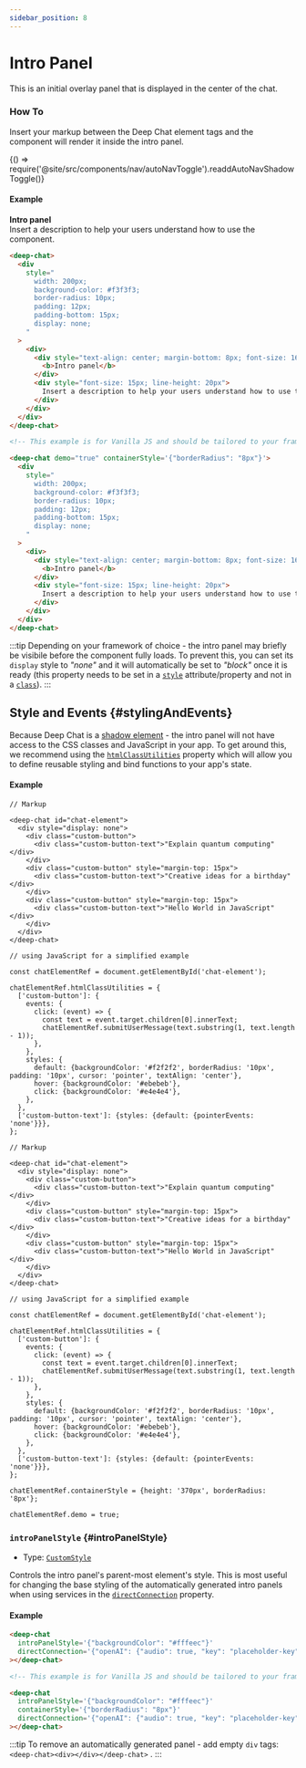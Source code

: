 ```yaml
---
sidebar_position: 8
---
```


# Intro Panel

This is an initial overlay panel that is displayed in the center of the chat.

### How To

Insert your markup between the Deep Chat element tags and the component will render it inside the intro panel.


<BrowserOnly>{() => require('@site/src/components/nav/autoNavToggle').readdAutoNavShadowToggle()}</BrowserOnly>

#### Example

<ComponentContainer>
  <DeepChatBrowser containerStyle={{borderRadius: '8px'}} demo={true}>
    <div
      style={{
        width: '200px',
        backgroundColor: '#f3f3f3',
        borderRadius: '8px',
        padding: '12px',
        paddingBottom: '15px',
        display: 'none',
      }}
    >
      <div>
        <div style={{textAlign: 'center', marginBottom: '8px', fontSize: '16px'}}>
          <b>Intro panel</b>
        </div>
        <div style={{fontSize: '15px', lineHeight: '20px'}}>
          Insert a description to help your users understand how to use the component.
        </div>
      </div>
    </div>
  </DeepChatBrowser>
</ComponentContainer>

<Tabs>
<TabItem value="js" label="Sample code">

```html
<deep-chat>
  <div
    style="
      width: 200px;
      background-color: #f3f3f3;
      border-radius: 10px;
      padding: 12px;
      padding-bottom: 15px;
      display: none;
    "
  >
    <div>
      <div style="text-align: center; margin-bottom: 8px; font-size: 16px">
        <b>Intro panel</b>
      </div>
      <div style="font-size: 15px; line-height: 20px">
        Insert a description to help your users understand how to use the component.
      </div>
    </div>
  </div>
</deep-chat>
```

</TabItem>
<TabItem value="py" label="Full code">

```html
<!-- This example is for Vanilla JS and should be tailored to your framework (see Examples) -->

<deep-chat demo="true" containerStyle='{"borderRadius": "8px"}'>
  <div
    style="
      width: 200px;
      background-color: #f3f3f3;
      border-radius: 10px;
      padding: 12px;
      padding-bottom: 15px;
      display: none;
    "
  >
    <div>
      <div style="text-align: center; margin-bottom: 8px; font-size: 16px">
        <b>Intro panel</b>
      </div>
      <div style="font-size: 15px; line-height: 20px">
        Insert a description to help your users understand how to use the component.
      </div>
    </div>
  </div>
</deep-chat>
```

</TabItem>
</Tabs>

<LineBreak></LineBreak>

:::tip
Depending on your framework of choice - the intro panel may briefly be visibile before the component fully loads. To prevent this, you can set its `display` style
to _"none"_ and it will automatically be set to _"block"_ once it is ready (this property needs to be set in a [`style`](https://developer.mozilla.org/en-US/docs/Web/API/HTMLElement/style)
attribute/property and not in a [`class`](https://developer.mozilla.org/en-US/docs/Web/CSS/Class_selectors)).
:::

## Style and Events {#stylingAndEvents}

Because Deep Chat is a [shadow element](https://developer.mozilla.org/en-US/docs/Web/API/Web_components/Using_shadow_DOM) - the intro panel will not have access
to the CSS classes and JavaScript in your app. To get around this, we recommend using the [`htmlClassUtilities`](./messages/HTML#htmlClassUtilities) property
which will allow you to define reusable styling and bind functions to your app's state.

#### Example

<ComponentSuggestionButtons></ComponentSuggestionButtons>

<Tabs>
<TabItem value="js" label="Sample code">

```text
// Markup

<deep-chat id="chat-element">
  <div style="display: none">
    <div class="custom-button">
      <div class="custom-button-text">"Explain quantum computing"</div>
    </div>
    <div class="custom-button" style="margin-top: 15px">
      <div class="custom-button-text">"Creative ideas for a birthday"</div>
    </div>
    <div class="custom-button" style="margin-top: 15px">
      <div class="custom-button-text">"Hello World in JavaScript"</div>
    </div>
  </div>
</deep-chat>

// using JavaScript for a simplified example

const chatElementRef = document.getElementById('chat-element');

chatElementRef.htmlClassUtilities = {
  ['custom-button']: {
    events: {
      click: (event) => {
        const text = event.target.children[0].innerText;
        chatElementRef.submitUserMessage(text.substring(1, text.length - 1));
      },
    },
    styles: {
      default: {backgroundColor: '#f2f2f2', borderRadius: '10px', padding: '10px', cursor: 'pointer', textAlign: 'center'},
      hover: {backgroundColor: '#ebebeb'},
      click: {backgroundColor: '#e4e4e4'},
    },
  },
  ['custom-button-text']: {styles: {default: {pointerEvents: 'none'}}},
};
```

</TabItem>
<TabItem value="py" label="Full code">

```text
// Markup

<deep-chat id="chat-element">
  <div style="display: none">
    <div class="custom-button">
      <div class="custom-button-text">"Explain quantum computing"</div>
    </div>
    <div class="custom-button" style="margin-top: 15px">
      <div class="custom-button-text">"Creative ideas for a birthday"</div>
    </div>
    <div class="custom-button" style="margin-top: 15px">
      <div class="custom-button-text">"Hello World in JavaScript"</div>
    </div>
  </div>
</deep-chat>

// using JavaScript for a simplified example

const chatElementRef = document.getElementById('chat-element');

chatElementRef.htmlClassUtilities = {
  ['custom-button']: {
    events: {
      click: (event) => {
        const text = event.target.children[0].innerText;
        chatElementRef.submitUserMessage(text.substring(1, text.length - 1));
      },
    },
    styles: {
      default: {backgroundColor: '#f2f2f2', borderRadius: '10px', padding: '10px', cursor: 'pointer', textAlign: 'center'},
      hover: {backgroundColor: '#ebebeb'},
      click: {backgroundColor: '#e4e4e4'},
    },
  },
  ['custom-button-text']: {styles: {default: {pointerEvents: 'none'}}},
};

chatElementRef.containerStyle = {height: '370px', borderRadius: '8px'};

chatElementRef.demo = true;
```

</TabItem>
</Tabs>

<LineBreak></LineBreak>

### `introPanelStyle` {#introPanelStyle}

- Type: [`CustomStyle`](./styles#CustomStyle)

Controls the intro panel's parent-most element's style. This is most useful for changing the base styling of the automatically generated intro panels when using
services in the [`directConnection`](./directConnection) property.

#### Example

<ComponentContainer>
  <DeepChatBrowser
    containerStyle={{borderRadius: '8px'}}
    introPanelStyle={{backgroundColor: '#fffeec'}}
    directConnection={{openAI: {audio: true, key: 'placeholder-key'}}}
  ></DeepChatBrowser>
</ComponentContainer>

<Tabs>
<TabItem value="js" label="Sample code">

```html
<deep-chat
  introPanelStyle='{"backgroundColor": "#fffeec"}'
  directConnection='{"openAI": {"audio": true, "key": "placeholder-key"}}'
></deep-chat>
```

</TabItem>
<TabItem value="py" label="Full code">

```html
<!-- This example is for Vanilla JS and should be tailored to your framework (see Examples) -->

<deep-chat
  introPanelStyle='{"backgroundColor": "#fffeec"}'
  containerStyle='{"borderRadius": "8px"}'
  directConnection='{"openAI": {"audio": true, "key": "placeholder-key"}}'
></deep-chat>
```

</TabItem>
</Tabs>

<LineBreak></LineBreak>

:::tip
To remove an automatically generated panel - add empty `div` tags: `<deep-chat><div></div></deep-chat>` .
:::

<LineBreak></LineBreak>
